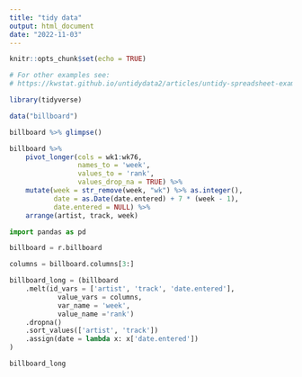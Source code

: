 ```yaml
---
title: "tidy data"
output: html_document
date: "2022-11-03"
---
```


```r
knitr::opts_chunk$set(echo = TRUE)
```

```r
# For other examples see:
# https://kwstat.github.io/untidydata2/articles/untidy-spreadsheet-example.html#raw-data

```


```r

library(tidyverse)

data("billboard")

billboard %>% glimpse()

billboard %>% 
    pivot_longer(cols = wk1:wk76, 
                 names_to = 'week',
                 values_to = 'rank', 
                 values_drop_na = TRUE) %>% 
    mutate(week = str_remove(week, "wk") %>% as.integer(),
           date = as.Date(date.entered) + 7 * (week - 1),
           date.entered = NULL) %>% 
    arrange(artist, track, week)

```

```python

import pandas as pd

billboard = r.billboard

columns = billboard.columns[3:]

billboard_long = (billboard
    .melt(id_vars = ['artist', 'track', 'date.entered'], 
            value_vars = columns, 
            var_name = 'week',
            value_name ='rank')
    .dropna()
    .sort_values(['artist', 'track'])
    .assign(date = lambda x: x['date.entered'])
)

billboard_long
```

